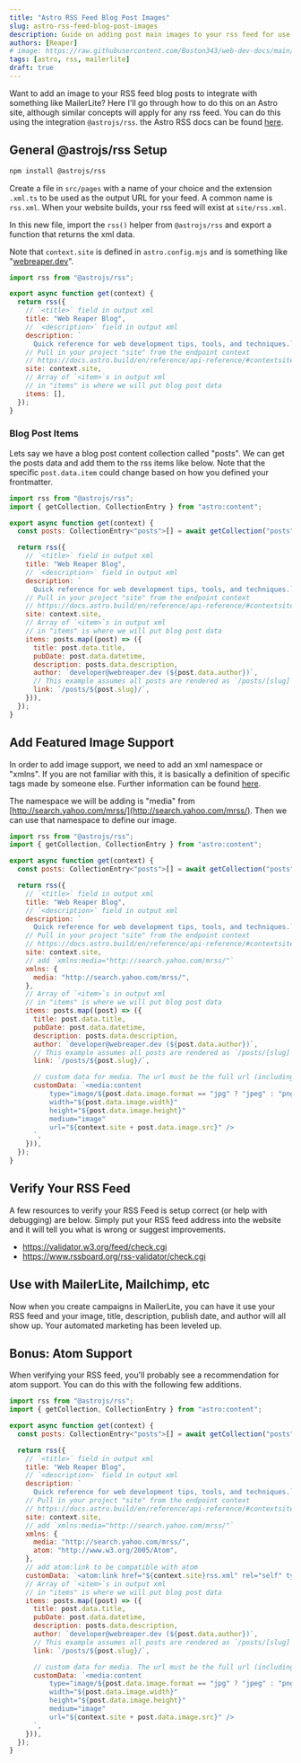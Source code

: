 ```yaml
---
title: "Astro RSS Feed Blog Post Images"
slug: astro-rss-feed-blog-post-images
description: Guide on adding post main images to your rss feed for use in MailerLite and other tools.
authors: [Reaper]
# image: https://raw.githubusercontent.com/Boston343/web-dev-docs/main/blog/2023-01-07-materialui-with-docusaurus/materialui-with-docusaurus.jpg
tags: [astro, rss, mailerlite]
draft: true
---
```


Want to add an image to your RSS feed blog posts to integrate with something like MailerLite? Here I'll go through how to do this on an Astro site, although similar concepts will apply for any rss feed. You can do this using the integration `@astrojs/rss`. the Astro RSS docs can be found [here](https://docs.astro.build/en/guides/rss/).

<!--truncate-->

## General @astrojs/rss Setup

```bash
npm install @astrojs/rss
```

Create a file in `src/pages` with a name of your choice and the extension `.xml.ts` to be used as the output URL for your feed. A common name is `rss.xml`. When your website builds, your rss feed will exist at `site/rss.xml`.

In this new file, import the `rss()` helper from `@astrojs/rss` and export a function that returns the xml data.

Note that `context.site` is defined in `astro.config.mjs` and is something like "[webreaper.dev](https://webreaper.dev)".

```js title="src/pages/rss.xml.ts"
import rss from "@astrojs/rss";

export async function get(context) {
  return rss({
    // `<title>` field in output xml
    title: "Web Reaper Blog",
    // `<description>` field in output xml
    description: `
      Quick reference for web development tips, tools, and techniques.`,
    // Pull in your project "site" from the endpoint context
    // https://docs.astro.build/en/reference/api-reference/#contextsite
    site: context.site,
    // Array of `<item>`s in output xml
    // in "items" is where we will put blog post data
    items: [],
  });
}
```

### Blog Post Items

Lets say we have a blog post content collection called "posts". We can get the posts data and add them to the rss items like below. Note that the specific `post.data.item` could change based on how you defined your frontmatter.

```js title="src/pages/rss.xml.ts"
import rss from "@astrojs/rss";
import { getCollection, CollectionEntry } from "astro:content";

export async function get(context) {
  const posts: CollectionEntry<"posts">[] = await getCollection("posts");

  return rss({
    // `<title>` field in output xml
    title: "Web Reaper Blog",
    // `<description>` field in output xml
    description: `
      Quick reference for web development tips, tools, and techniques.`,
    // Pull in your project "site" from the endpoint context
    // https://docs.astro.build/en/reference/api-reference/#contextsite
    site: context.site,
    // Array of `<item>`s in output xml
    // in "items" is where we will put blog post data
    items: posts.map((post) => ({
      title: post.data.title,
      pubDate: post.data.datetime,
      description: posts.data.description,
      author: `developer@webreaper.dev (${post.data.author})`,
      // This example assumes all posts are rendered as `/posts/[slug]` routes
      link: `/posts/${post.slug}/`,
    })),
  });
}
```

## Add Featured Image Support

In order to add image support, we need to add an xml namespace or "xmlns". If you are not familiar with this, it is basically a definition of specific tags made by someone else. Further information can be found [here](https://www.w3schools.com/XML/xml_namespaces.asp).

The namespace we will be adding is "media" from [http://search.yahoo.com/mrss/](http://search.yahoo.com/mrss/). Then we can use that namespace to define our image.

```js title="src/pages/rss.xml.ts"
import rss from "@astrojs/rss";
import { getCollection, CollectionEntry } from "astro:content";

export async function get(context) {
  const posts: CollectionEntry<"posts">[] = await getCollection("posts");

  return rss({
    // `<title>` field in output xml
    title: "Web Reaper Blog",
    // `<description>` field in output xml
    description: `
      Quick reference for web development tips, tools, and techniques.`,
    // Pull in your project "site" from the endpoint context
    // https://docs.astro.build/en/reference/api-reference/#contextsite
    site: context.site,
    // add `xmlns:media="http://search.yahoo.com/mrss/"`
    xmlns: {
      media: "http://search.yahoo.com/mrss/",
    },
    // Array of `<item>`s in output xml
    // in "items" is where we will put blog post data
    items: posts.map((post) => ({
      title: post.data.title,
      pubDate: post.data.datetime,
      description: posts.data.description,
      author: `developer@webreaper.dev (${post.data.author})`,
      // This example assumes all posts are rendered as `/posts/[slug]` routes
      link: `/posts/${post.slug}/`,

      // custom data for media. The url must be the full url (including https://)
      customData: `<media:content
          type="image/${post.data.image.format == "jpg" ? "jpeg" : "png"}"
          width="${post.data.image.width}"
          height="${post.data.image.height}"
          medium="image"
          url="${context.site + post.data.image.src}" />
      `,
    })),
  });
}
```

## Verify Your RSS Feed

A few resources to verify your RSS Feed is setup correct (or help with debugging) are below. Simply put your RSS feed address into the website and it will tell you what is wrong or suggest improvements.

- https://validator.w3.org/feed/check.cgi
- https://www.rssboard.org/rss-validator/check.cgi

## Use with MailerLite, Mailchimp, etc

Now when you create campaigns in MailerLite, you can have it use your RSS feed and your image, title, description, publish date, and author will all show up. Your automated marketing has been leveled up.

## Bonus: Atom Support

When verifying your RSS feed, you'll probably see a recommendation for atom support. You can do this with the following few additions.

```js title="src/pages/rss.xml.ts"
import rss from "@astrojs/rss";
import { getCollection, CollectionEntry } from "astro:content";

export async function get(context) {
  const posts: CollectionEntry<"posts">[] = await getCollection("posts");

  return rss({
    // `<title>` field in output xml
    title: "Web Reaper Blog",
    // `<description>` field in output xml
    description: `
      Quick reference for web development tips, tools, and techniques.`,
    // Pull in your project "site" from the endpoint context
    // https://docs.astro.build/en/reference/api-reference/#contextsite
    site: context.site,
    // add `xmlns:media="http://search.yahoo.com/mrss/"`
    xmlns: {
      media: "http://search.yahoo.com/mrss/",
      atom: "http://www.w3.org/2005/Atom",
    },
    // add atom:link to be compatible with atom
    customData: `<atom:link href="${context.site}rss.xml" rel="self" type="application/rss+xml" />`,
    // Array of `<item>`s in output xml
    // in "items" is where we will put blog post data
    items: posts.map((post) => ({
      title: post.data.title,
      pubDate: post.data.datetime,
      description: posts.data.description,
      author: `developer@webreaper.dev (${post.data.author})`,
      // This example assumes all posts are rendered as `/posts/[slug]` routes
      link: `/posts/${post.slug}/`,

      // custom data for media. The url must be the full url (including https://)
      customData: `<media:content
          type="image/${post.data.image.format == "jpg" ? "jpeg" : "png"}"
          width="${post.data.image.width}"
          height="${post.data.image.height}"
          medium="image"
          url="${context.site + post.data.image.src}" />
      `,
    })),
  });
}
```


<CallingCard />
